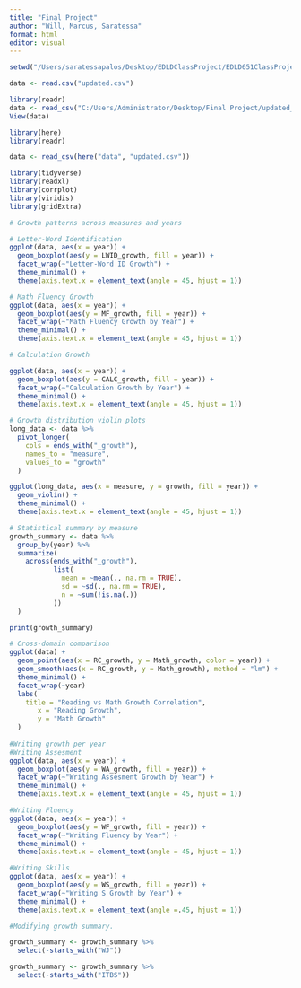 ```yaml
---
title: "Final Project"
author: "Will, Marcus, Saratessa"
format: html
editor: visual
---
```


```r
setwd("/Users/saratessapalos/Desktop/EDLDClassProject/EDLD651ClassProject/data")

data <- read.csv("updated.csv")
```

```r
library(readr)
data <- read_csv("C:/Users/Administrator/Desktop/Final Project/updated_repo/data/updated.csv")
View(data)
```

```r
library(here)
library(readr)

data <- read_csv(here("data", "updated.csv"))
```

```r
library(tidyverse)
library(readxl)
library(corrplot)
library(viridis)
library(gridExtra)   

# Growth patterns across measures and years

# Letter-Word Identification
ggplot(data, aes(x = year)) +
  geom_boxplot(aes(y = LWID_growth, fill = year)) +
  facet_wrap(~"Letter-Word ID Growth") +
  theme_minimal() +
  theme(axis.text.x = element_text(angle = 45, hjust = 1))

# Math Fluency Growth
ggplot(data, aes(x = year)) +
  geom_boxplot(aes(y = MF_growth, fill = year)) +
  facet_wrap(~"Math Fluency Growth by Year") +
  theme_minimal() +
  theme(axis.text.x = element_text(angle = 45, hjust = 1))

# Calculation Growth

ggplot(data, aes(x = year)) +
  geom_boxplot(aes(y = CALC_growth, fill = year)) +
  facet_wrap(~"Calculation Growth by Year") +
  theme_minimal() +
  theme(axis.text.x = element_text(angle = 45, hjust = 1))

# Growth distribution violin plots
long_data <- data %>%
  pivot_longer(
    cols = ends_with("_growth"),
    names_to = "measure",
    values_to = "growth"
  )

ggplot(long_data, aes(x = measure, y = growth, fill = year)) +
  geom_violin() +
  theme_minimal() +
  theme(axis.text.x = element_text(angle = 45, hjust = 1))

# Statistical summary by measure
growth_summary <- data %>%
  group_by(year) %>%
  summarize(
    across(ends_with("_growth"),
           list(
             mean = ~mean(., na.rm = TRUE),
             sd = ~sd(., na.rm = TRUE),
             n = ~sum(!is.na(.))
           ))
  )

print(growth_summary)

# Cross-domain comparison
ggplot(data) +
  geom_point(aes(x = RC_growth, y = Math_growth, color = year)) +
  geom_smooth(aes(x = RC_growth, y = Math_growth), method = "lm") +
  theme_minimal() + 
  facet_wrap(~year)
  labs(
    title = "Reading vs Math Growth Correlation",
       x = "Reading Growth",
       y = "Math Growth" 
  )
 
#Writing growth per year
#Writing Assesment
ggplot(data, aes(x = year)) +
  geom_boxplot(aes(y = WA_growth, fill = year)) +
  facet_wrap(~"Writing Assesment Growth by Year") +
  theme_minimal() +
  theme(axis.text.x = element_text(angle = 45, hjust = 1))

#Writing Fluency
ggplot(data, aes(x = year)) +
  geom_boxplot(aes(y = WF_growth, fill = year)) +
  facet_wrap(~"Writing Fluency by Year") +
  theme_minimal() +
  theme(axis.text.x = element_text(angle = 45, hjust = 1))

#Writing Skills
ggplot(data, aes(x = year)) +
  geom_boxplot(aes(y = WS_growth, fill = year)) +
  facet_wrap(~"Writing S Growth by Year") +
  theme_minimal() +
  theme(axis.text.x = element_text(angle =.45, hjust = 1))
```


```r
#Modifying growth summary.

growth_summary <- growth_summary %>% 
  select(-starts_with("WJ"))

growth_summary <- growth_summary %>% 
  select(-starts_with("ITBS"))
```

```r

```

```r

```


